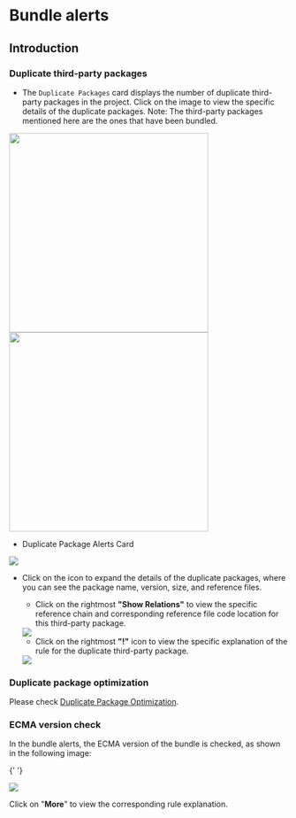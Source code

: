 # Bundle alerts

## Introduction

### Duplicate third-party packages

- The `Duplicate Packages` card displays the number of duplicate third-party packages in the project. Click on the image to view the specific details of the duplicate packages. Note: The third-party packages mentioned here are the ones that have been bundled.

<div style={{ display: 'flex' }}>
  <img
    src="https://lf3-static.bytednsdoc.com/obj/eden-cn/lognuvj/rsdoctor/docs/usage/bundle/bundle-alters-1.png"
    width="360px"
    style={{ margin: 'auto' }}
  />
  <img
    src="https://lf3-static.bytednsdoc.com/obj/eden-cn/lognuvj/rsdoctor/docs/usage/bundle/bundle-alters-2.png"
    width="360px"
    style={{ margin: 'auto' }}
  />
</div>

- Duplicate Package Alerts Card

<img src="https://lf3-static.bytednsdoc.com/obj/eden-cn/lognuvj/rsdoctor/docs/usage/bundle/bundle-alerts.png" />

- Click on the icon to expand the details of the duplicate packages, where you can see the package name, version, size, and reference files.

  - Click on the rightmost **"Show Relations"** to view the specific reference chain and corresponding reference file code location for this third-party package.

  <img src="https://lf3-static.bytednsdoc.com/obj/eden-cn/lognuvj/rsdoctor/docs/usage/bundle/bundle-alters-relations.png" />

  - Click on the rightmost **"!"** icon to view the specific explanation of the rule for the duplicate third-party package.

  <img src="https://lf3-static.bytednsdoc.com/obj/eden-cn/lognuvj/rsdoctor/docs/usage/bundle/bundle-alters-rule.png" />

### Duplicate package optimization

Please check [Duplicate Package Optimization](../../blog/topic/duplicate-pkg-problem).

### ECMA version check

In the bundle alerts, the ECMA version of the bundle is checked, as shown in the following image:

{' '}

<img src="https://lf3-static.bytednsdoc.com/obj/eden-cn/lognuvj/rsdoctor/docs/usage/bundle/bundle-alerts-ecma.png" />

Click on "**More**" to view the corresponding rule explanation.
